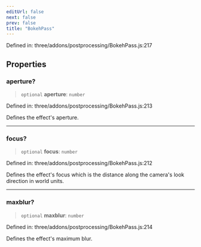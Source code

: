 ```yaml
---
editUrl: false
next: false
prev: false
title: "BokehPass"
---
```


Defined in: three/addons/postprocessing/BokehPass.js:217

## Properties

### aperture?

> `optional` **aperture**: `number`

Defined in: three/addons/postprocessing/BokehPass.js:213

Defines the effect's aperture.

***

### focus?

> `optional` **focus**: `number`

Defined in: three/addons/postprocessing/BokehPass.js:212

Defines the effect's focus which is the distance along the camera's look direction in world units.

***

### maxblur?

> `optional` **maxblur**: `number`

Defined in: three/addons/postprocessing/BokehPass.js:214

Defines the effect's maximum blur.
